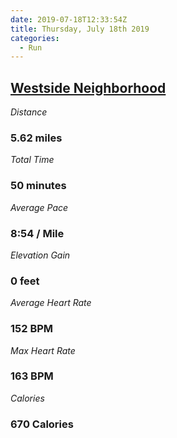 ```yaml
---
date: 2019-07-18T12:33:54Z
title: Thursday, July 18th 2019
categories:
  - Run
---
```

## [Westside Neighborhood](https://www.strava.com/activities/2542723751)

_Distance_

### 5.62 miles

_Total Time_

### 50 minutes

_Average Pace_

### 8:54 / Mile

_Elevation Gain_

### 0 feet

_Average Heart Rate_

### 152 BPM

_Max Heart Rate_

### 163 BPM

_Calories_

### 670 Calories
